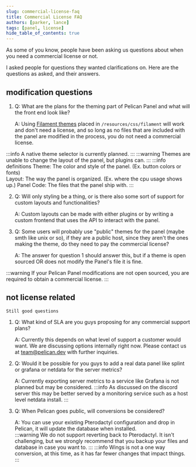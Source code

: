 ```yaml
---
slug: commercial-license-faq
title: Commercial License FAQ
authors: [parker, lance]
tags: [panel, license]
hide_table_of_contents: true
---
```


As some of you know, people have been asking us questions about when you need a commercial license or not.

I asked people for questions they wanted clarifications on. Here are the questions as asked, and their answers. 

## modification questions

1.  Q: What are the plans for the theming part of Pelican Panel and what will the front end look like?

    A: Using [Filament themes](https://filamentphp.com/docs/3.x/panels/themes#creating-a-custom-theme) placed in `/resources/css/filament` will work and don't need a license, 
    and so long as no files that are included with the panel are modified in the process, you do not need a commercial license.

:::info
    A native theme selector is currently planned.
:::
:::warning
    Themes are unable to change the layout of the panel, but plugins can.
:::
:::info definitions
    Theme: The color and style of the panel. (Ex. button colors or fonts)  
    Layout: The way the panel is organized. (Ex. where the cpu usage shows up.)
    Panel Code: The files that the panel ship with.
:::

2.  Q: Will only styling be a thing, or is there also some sort of support for custom layouts and functionalities?

    A: Custom layouts can be made with either plugins or by writing a custom frontend that uses the API to interact with the panel.

3.  Q: Some users will probably use "public" themes for the panel (maybe smth like unix or so), if they are a public host, since they aren't the ones making the theme, do they need to pay the commercial license?

    A: The answer for question 1 should answer this, but if a theme is open sourced OR does not modify the Panel's file it is fine.

:::warning
    If your Pelican Panel modifications are not open sourced, you are required to obtain a commercial license.
:::


## not license related
    Still good questions

1.  Q: What kind of SLA are you guys proposing for any commercial support plans?

    A: Currently this depends on what level of support a customer would want. We are discussing options internally right now. Please contact us at team@pelican.dev with further inquiries.

2.  Q: Would it be possible for you guys to add a real data panel like splint or grafana or netdata for the server metrics?

    A: Currently exporting server metrics to a service like Grafana is not planned but may be considered.
:::info
    As discussed on the discord server this may be better served by a monitoring service such as a host level netdata install.
:::

3.  Q: When Pelican goes public, will conversions be considered?

    A: You can use your existing Pterodactyl configuration and drop in Pelican, it will update the database when installed.  
:::warning
    We do not support reverting back to Pterodactyl. It isn't challenging, but we strongly recommend that you backup your files and database in case you want to.
:::
:::info
    Wings is not a one way conversion, at this time, as it has far fewer changes that impact things.
:::
